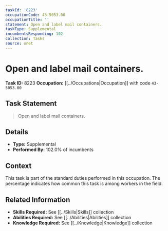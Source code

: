 ```yaml
---
taskId: '8223'
occupationCode: 43-5053.00
occupationTitle: ''
statement: Open and label mail containers.
taskType: Supplemental
incumbentsResponding: 102
collection: Tasks
source: onet
---
```

# Open and label mail containers.

**Task ID:** 8223
**Occupation:** [[../Occupations|Occupation]] with code `43-5053.00`

## Task Statement

> Open and label mail containers.

## Details

- **Type:** Supplemental
- **Performed By:** 102.0% of incumbents

## Context

This task is part of the standard duties performed in this occupation. The percentage indicates how common this task is among workers in the field.

## Related Information

- **Skills Required:** See [[../Skills|Skills]] collection
- **Abilities Required:** See [[../Abilities|Abilities]] collection
- **Knowledge Required:** See [[../Knowledge|Knowledge]] collection
